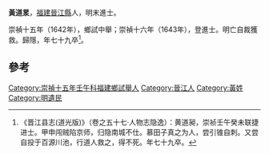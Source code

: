 '''黃道㫤'''，[[福建|福建]][[晉江縣|晉江縣]]人，明末進士。

崇禎十五年（1642年），鄉試中舉；崇禎十六年（1643年），登進士。明亡自裁獲救。歸隱，年七十九卒<ref>《晋江县志(道光版)》（卷之五十七·人物志隐逸）：黄道昶，崇祯壬午癸未联捷进士。甲申闯贼陷京师，归隐南城不仕。慕田子真之为人，尝引锥自刺。又尝自投于百源川池，行道人救之，得不死。年七十九卒。</ref>。

==參考==
{{reflist}}
{{明朝人物小作品}}
{{崇禎十六年癸未科殿試金榜}}
{{DEFAULTSORT:Huang黃}}
[[Category:崇禎十五年壬午科福建鄉試舉人|Category:崇禎十五年壬午科福建鄉試舉人]]
[[Category:晉江人|Category:晉江人]]
[[Category:黃姓|Category:黃姓]]
[[Category:明遺民|Category:明遺民]]